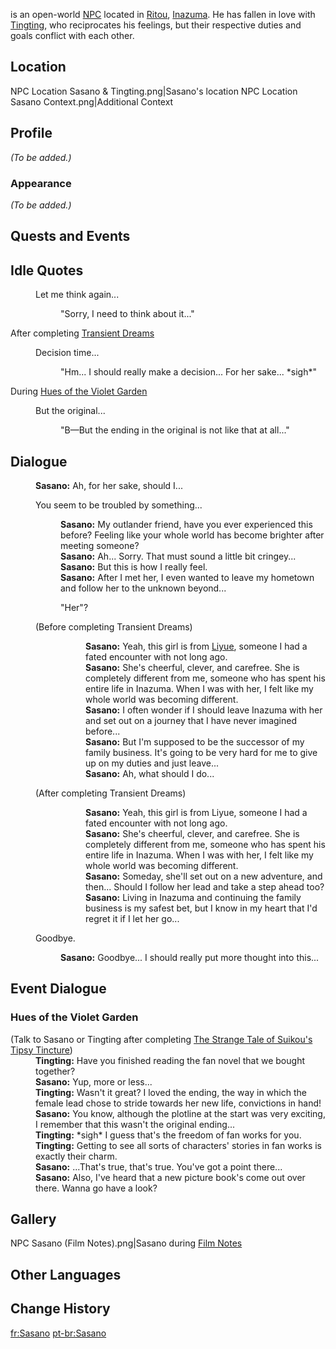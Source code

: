 {{Meta
<!-- REMOVE THIS TEMPLATE AFTER ADDING MISSING INFO -->
|missing_NPC_profile  = yes
}}
{{Character Infobox
|type             = Open-World NPC
|image            = NPC Sasano.png
|region           = Inazuma
|location         = Inazuma
}}
{{Lang|'''Sasano'''|ja=笹野|ja_rm=Sasano}} is an open-world [[NPC]] located in [[Ritou]], [[Inazuma]]. He has fallen in love with [[Tingting]], who reciprocates his feelings, but their respective duties and goals conflict with each other.

==Location==
<gallery>
NPC Location Sasano & Tingting.png|Sasano's location
NPC Location Sasano Context.png|Additional Context
</gallery>

==Profile==
<!-- detailed story/lore information goes here -->
''(To be added.)''

===Appearance===
''(To be added.)''

==Quests and Events==
{{Quests and Events}}

==Idle Quotes==
{{Dialogue Start}}
:{{DIcon|Idle}} Let me think again...
::{{A|VO Sasano 01.ogg}} "Sorry, I need to think about it..."
{{Dialogue End}}

;After completing [[Transient Dreams]]
{{Dialogue Start}}
:{{DIcon|Idle}} Decision time...
::{{A|VO Sasano 02.ogg}} "Hm... I should really make a decision... For her sake... *sigh*"
{{Dialogue End}}

;During [[Hues of the Violet Garden]]
{{Dialogue Start}}
:{{DIcon|Idle}} But the original...
::{{A|VO Sasano Irodori 01.ogg}} "B&mdash;But the ending in the original is not like that at all..."
{{Dialogue End}}

==Dialogue==
{{Dialogue Start}}
:'''Sasano:''' Ah, for her sake, should I...
:{{DIcon}} You seem to be troubled by something...
::'''Sasano:''' My outlander friend, have you ever experienced this before? Feeling like your whole world has become brighter after meeting someone?
::'''Sasano:''' Ah... Sorry. That must sound a little bit cringey...
::'''Sasano:''' But this is how I really feel.
::'''Sasano:''' After I met her, I even wanted to leave my hometown and follow her to the unknown beyond...
::{{DIcon}} "Her"?
:;(Before completing Transient Dreams)
:::'''Sasano:''' Yeah, this girl is from [[Liyue]], someone I had a fated encounter with not long ago.
:::'''Sasano:''' She's cheerful, clever, and carefree. She is completely different from me, someone who has spent his entire life in Inazuma. When I was with her, I felt like my whole world was becoming different.
:::'''Sasano:''' I often wonder if I should leave Inazuma with her and set out on a journey that I have never imagined before...
:::'''Sasano:''' But I'm supposed to be the successor of my family business. It's going to be very hard for me to give up on my duties and just leave...
:::'''Sasano:''' Ah, what should I do...
:;(After completing Transient Dreams)
:::'''Sasano:''' Yeah, this girl is from Liyue, someone I had a fated encounter with not long ago.
:::'''Sasano:''' She's cheerful, clever, and carefree. She is completely different from me, someone who has spent his entire life in Inazuma. When I was with her, I felt like my whole world was becoming different.
:::'''Sasano:''' Someday, she'll set out on a new adventure, and then... Should I follow her lead and take a step ahead too?
:::'''Sasano:''' Living in Inazuma and continuing the family business is my safest bet, but I know in my heart that I'd regret it if I let her go...
:{{DIcon}} Goodbye.
::'''Sasano:''' Goodbye... I should really put more thought into this...
{{Dialogue End}}

==Event Dialogue==
===Hues of the Violet Garden===
{{Dialogue Start}}
;(Talk to Sasano or Tingting after completing [[The Strange Tale of Suikou's Tipsy Tincture (Quest)|The Strange Tale of Suikou's Tipsy Tincture]])
:'''Tingting:''' Have you finished reading the fan novel that we bought together?
:'''Sasano:''' Yup, more or less...
:'''Tingting:''' Wasn't it great? I loved the ending, the way in which the female lead chose to stride towards her new life, convictions in hand!
:'''Sasano:''' You know, although the plotline at the start was very exciting, I remember that this wasn't the original ending...
:'''Tingting:''' *sigh* I guess that's the freedom of fan works for you.
:'''Tingting:''' Getting to see all sorts of characters' stories in fan works is exactly their charm.
:'''Sasano:''' ...That's true, that's true. You've got a point there...
:'''Sasano:''' Also, I've heard that a new picture book's come out over there. Wanna go have a look?
{{Dialogue End}}

==Gallery==
<gallery>
NPC Sasano (Film Notes).png|Sasano during [[Film Notes]]
</gallery>

==Other Languages==
{{Other Languages
|default_hidden = 1
|en      = Sasano
|zhs     = 笹野
|zhs_rm  = Shìyě{{Assumed}}
|zht     = 笹野
|zht_rm  = Shìyě{{Assumed}}
|ja      = 笹野
|ja_rm   = Sasano
|ko      = 사사노
|es      = Sasano
|fr      = Sasano
|ru      = Сасано
|th      = Sasano
|vi      = Sasano
|de      = Sasano
|id      = Sasano
|pt      = Sasano
|tr      = Sasano
|it      = Sasano
}}

==Change History==
{{Change History|2.0}}
<!--
==References==
{{Reflist}}-->

[[fr:Sasano]]
[[pt-br:Sasano]]